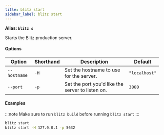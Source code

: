```yaml
---
title: blitz start
sidebar_label: blitz start
---
```


**Alias: `blitz s`**

Starts the Blitz production server.

#### Options

| Option       | Shorthand | Description                                      | Default       |
| ------------ | --------- | ------------------------------------------------ | ------------- |
| `--hostname` | `-H`      | Set the hostname to use for the server.          | `"localhost"` |
| `--port`     | `-p`      | Set the port you'd like the server to listen on. | `3000`        |

#### Examples

:::note
Make sure to run `blitz build` before running `blitz start`
:::

```bash
blitz start
blitz start -H 127.0.0.1 -p 5632
```
